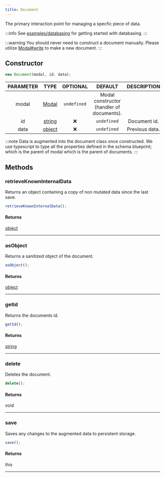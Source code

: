```yaml
---
title: Document
---
```


The primary interaction point for managing a specfic piece of data.

:::info
See [examples/databasing](/docs/examples/databasing) for getting started with databasing.
:::

:::warning
You should never need to construct a document manually.
Please utilize [Modal#write](/docs/classes/modal#write)
to make a new document.
:::

## Constructor
```js
new Document(modal, id, data);
```
| PARAMETER | TYPE | OPTIONAL | DEFAULT | DESCRIPTION |
| :-------: | :--: | :------: | :-----: | :---------: |
| modal | [Modal](/docs/classes/modal) | `undefined`  | Modal constructor (handler of documents). |
| id | [string](https://developer.mozilla.org/en-US/docs/Web/JavaScript/Reference/Global_Objects/String) |  ❌   | `undefined`  | Document id. |
| data | [object](https://developer.mozilla.org/en-US/docs/Web/JavaScript/Reference/Global_Objects/Object) |  ❌   | `undefined`  | Previous data. |


:::note
Data is augmented into the document class once constructed.
We use typescript to type all the properties defined in
the schema blueprint; which is the parent of modal which is the
parent of documents.
:::

## Methods

### retrieveKnownInternalData
Returns an object containing a copy of non mutated data since the last save.

```js
retrieveKnownInternalData();
```
#### Returns
[object](https://developer.mozilla.org/en-US/docs/Web/JavaScript/Reference/Global_Objects/Object)
___

### asObject
Returns a sanitized object of the document.

```js
asObject();
```
#### Returns
[object](https://developer.mozilla.org/en-US/docs/Web/JavaScript/Reference/Global_Objects/Object)
___

### getId
Returns the documents id.

```js
getId();
```
#### Returns
[string](https://developer.mozilla.org/en-US/docs/Web/JavaScript/Reference/Global_Objects/String)
___

### delete
Deletes the document.

```js
delete();
```
#### Returns
void
___

### save
Saves any changes to the augmented data to persistent storage.

```js
save();
```
#### Returns
this
___

